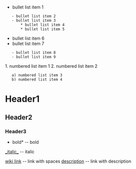 * bullet list item 1
    - bullet list item 2
    - bullet list item 3
        * bullet list item 4
        * bullet list item 5
* bullet list item 6
* bullet list item 7
    - bullet list item 8
    - bullet list item 9

1. numbered list item 1
2. numbered list item 2
    a) numbered list item 3
    b) numbered list item 4

= Header1 =
== Header2 ==
=== Header3 ===

*bold* -- bold 
[[_italic_]] -- italic 

[[wiki link]] -- link with spaces
[[wiki link|description]] -- link with description

